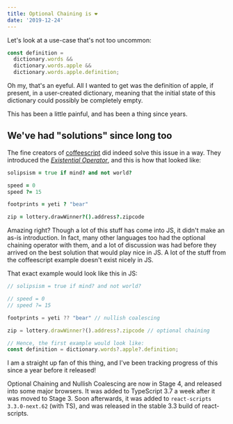 ```yaml
---
title: Optional Chaining is ❤
date: '2019-12-24'
---
```


Let's look at a use-case that's not too uncommon:

```js
const definition =
  dictionary.words &&
  dictionary.words.apple &&
  dictionary.words.apple.definition;
```

Oh my, that's an eyeful. All I wanted to get was the definition of apple, if
present, in a user-created dictionary, meaning that the initial state of this
dictionary could possibly be completely empty.

This has been a little painful, and has been a thing since years.

## We've had "solutions" since long too

The fine creators of [coffeescript](https://coffeescript.org/) did indeed solve
this issue in a way. They introduced the
[_Existential Operator_](https://coffeescript.org/#existential-operator), and
this is how that looked like:

```coffeescript
solipsism = true if mind? and not world?

speed = 0
speed ?= 15

footprints = yeti ? "bear"

zip = lottery.drawWinner?().address?.zipcode
```

Amazing right? Though a lot of this stuff has come into JS, it didn't make an
as-is introduction. In fact, many other languages too had the optional chaining
operator with them, and a lot of discussion was had before they arrived on the
best solution that would play nice in JS. A lot of the stuff from the
coffeescript example doesn't exist nicely in JS.

That exact example would look like this in JS:

```js
// solipsism = true if mind? and not world?

// speed = 0
// speed ?= 15

footprints = yeti ?? "bear" // nullish coalescing

zip = lottery.drawWinner?().address?.zipcode // optional chaining

// Hence, the first example would look like:
const definition = dictionary.words?.apple?.definition;
```

I am a straight up fan of this thing, and I've been tracking progress of this
since a year before it released!

Optional Chaining and Nullish Coalescing are now in Stage 4, and released into
some major browsers. It was added to TypeScript 3.7 a week after it was moved to
Stage 3. Soon afterwards, it was added to `react-scripts 3.3.0-next.62` (with
TS), and was released in the stable 3.3 build of react-scripts.
